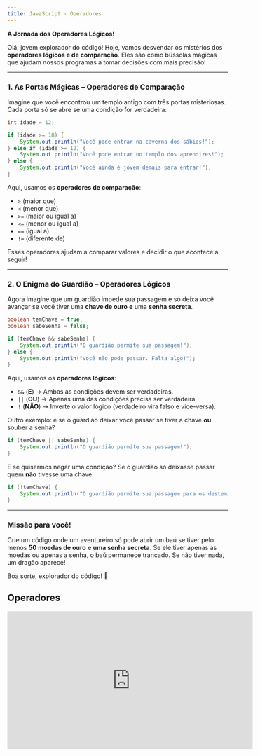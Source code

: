 ```yaml
---
title: JavaScript - Operadores
---
```


**A Jornada dos Operadores Lógicos!**

Olá, jovem explorador do código! Hoje, vamos desvendar os mistérios dos **operadores lógicos e de comparação**. Eles são como bússolas mágicas que ajudam nossos programas a tomar decisões com mais precisão!

---

### **1. As Portas Mágicas – Operadores de Comparação**

Imagine que você encontrou um templo antigo com três portas misteriosas. Cada porta só se abre se uma condição for verdadeira:

```java
int idade = 12;

if (idade >= 18) {
    System.out.println("Você pode entrar na caverna dos sábios!");
} else if (idade >= 12) {
    System.out.println("Você pode entrar no templo dos aprendizes!");
} else {
    System.out.println("Você ainda é jovem demais para entrar!");
}
```

Aqui, usamos os **operadores de comparação**:

- `>` (maior que)
- `<` (menor que)
- `>=` (maior ou igual a)
- `<=` (menor ou igual a)
- `==` (igual a)
- `!=` (diferente de)

Esses operadores ajudam a comparar valores e decidir o que acontece a seguir!

---

### **2. O Enigma do Guardião – Operadores Lógicos**

Agora imagine que um guardião impede sua passagem e só deixa você avançar se você tiver uma **chave de ouro** **e** uma **senha secreta**.

```java
boolean temChave = true;
boolean sabeSenha = false;

if (temChave && sabeSenha) {
    System.out.println("O guardião permite sua passagem!");
} else {
    System.out.println("Você não pode passar. Falta algo!");
}
```

Aqui, usamos os **operadores lógicos**:

- `&&` (**E**) → Ambas as condições devem ser verdadeiras.
- `||` (**OU**) → Apenas uma das condições precisa ser verdadeira.
- `!` (**NÃO**) → Inverte o valor lógico (verdadeiro vira falso e vice-versa).

Outro exemplo: e se o guardião deixar você passar se tiver a chave **ou** souber a senha?

```java
if (temChave || sabeSenha) {
    System.out.println("O guardião permite sua passagem!");
}
```

E se quisermos negar uma condição? Se o guardião só deixasse passar quem **não** tivesse uma chave:

```java
if (!temChave) {
    System.out.println("O guardião permite sua passagem para os destemidos sem chave!");
}
```

---

### **Missão para você!**

Crie um código onde um aventureiro só pode abrir um baú se tiver pelo menos **50 moedas de ouro** e **uma senha secreta**. Se ele tiver apenas as moedas ou apenas a senha, o baú permanece trancado. Se não tiver nada, um dragão aparece!

Boa sorte, explorador do código! 🚀

## Operadores

<iframe
  width="560"
  height="315"
  src="https://www.youtube.com/embed/hZG9ODUdxHo?si=moltDnyrIB9lOj8-"
  title="YouTube video player"
  frameBorder="0"
  allow="accelerometer; autoplay; clipboard-write; encrypted-media; gyroscope; picture-in-picture; web-share"
  allowFullScreen
></iframe>

